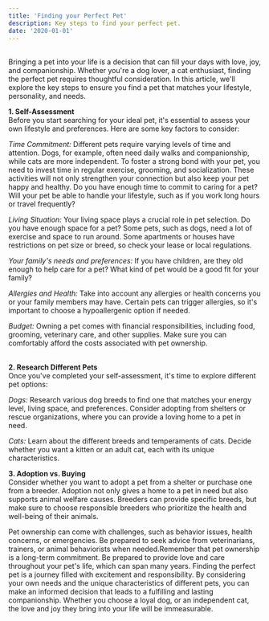 ```yaml
---
title: 'Finding your Perfect Pet'
description: Key steps to find your perfect pet.
date: '2020-01-01'
---
```


<br />
Bringing a pet into your life is a decision that can fill your days with love, joy, and companionship.
Whether you're a dog lover, a cat enthusiast, finding the perfect pet requires thoughtful consideration.
In this article, we'll explore the key steps to ensure you find a pet that matches your lifestyle, personality, and needs.  
<br />

**1. Self-Assessment**
<br/>
Before you start searching for your ideal pet, it's essential to assess your own lifestyle and preferences. Here are some key factors to consider:
<br/>

*Time Commitment:* Different pets require varying levels of time and attention. Dogs, for example, often need daily walks and companionship, while cats are more independent. 
To foster a strong bond with your pet, you need to invest time in regular exercise, grooming, and socialization. These activities will not only strengthen your connection but also keep your pet happy and healthy. 
Do you have enough time to commit to caring for a pet? Will your pet be able to handle your lifestyle, such as if you work long hours or travel frequently?
<br/>

*Living Situation:* Your living space plays a crucial role in pet selection. Do you have enough space for a pet? Some pets, such as dogs, need a lot of exercise and space to run around. Some apartments or houses have restrictions on pet size or breed, so check your lease or local regulations.
<br/>

*Your family's needs and preferences:* If you have children, are they old enough to help care for a pet? What kind of pet would be a good fit for your family?
<br/>

*Allergies and Health:* Take into account any allergies or health concerns you or your family members may have. Certain pets can trigger allergies, so it's important to choose a hypoallergenic option if needed.
<br/>

*Budget:* Owning a pet comes with financial responsibilities, including food, grooming, veterinary care, and other supplies. Make sure you can comfortably afford the costs associated with pet ownership.
<br/><br/>

**2. Research Different Pets**
<br/>
Once you've completed your self-assessment, it's time to explore different pet options:
<br/>

*Dogs:* Research various dog breeds to find one that matches your energy level, living space, and preferences. Consider adopting from shelters or rescue organizations, where you can provide a loving home to a pet in need.
<br/>

*Cats:* Learn about the different breeds and temperaments of cats. Decide whether you want a kitten or an adult cat, each with its unique characteristics.
<br/>

**3. Adoption vs. Buying**
<br/>
Consider whether you want to adopt a pet from a shelter or purchase one from a breeder. Adoption not only gives a home to a pet in need but also supports animal welfare causes. Breeders can provide specific breeds, but make sure to choose responsible breeders who prioritize the health and well-being of their animals.
<br/>

Pet ownership can come with challenges, such as behavior issues, health concerns, or emergencies. Be prepared to seek advice from veterinarians, trainers, or animal behaviorists when needed.Remember that pet ownership is a long-term commitment. Be prepared to provide love and care throughout your pet's life, which can span many years. Finding the perfect pet is a journey filled with excitement and responsibility. By considering your own needs and the unique characteristics of different pets, you can make an informed decision that leads to a fulfilling and lasting companionship. Whether you choose a loyal dog, or an independent cat, the love and joy they bring into your life will be immeasurable.
